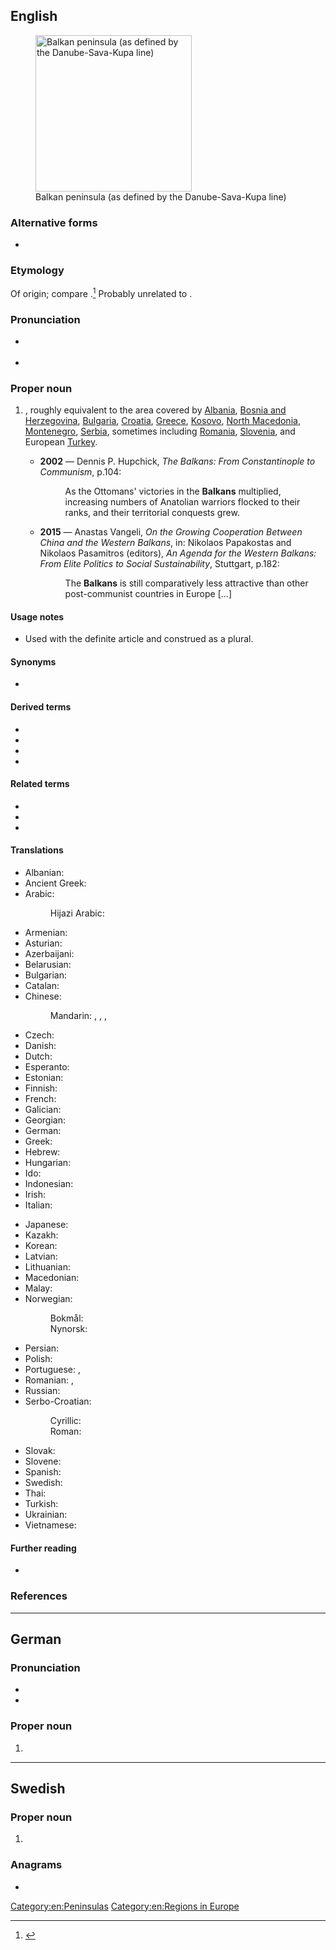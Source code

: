 ==English==
[[Image:Balkan_Peninsula.svg|thumb|250px|Balkan peninsula (as defined by the Danube-Sava-Kupa line)]]

===Alternative forms===
* {{alter|en|Balcans||dated}}

===Etymology===
Of {{der|en|trk|-}} origin; compare {{cog|tr|balkan||wooded mountain range}}.<ref>{{R:Etymonline}}</ref> Probably unrelated to {{m|en|balk||ridge of land}}.

===Pronunciation===
* {{a|UK}} {{IPA|en|/ˈbɔːl.kənz/|/ˈbɒl.kənz/}}
* {{a|US}} {{IPA|en|/ˈbɑl.kənz/|/ˈbɔl.kənz/}}

===Proper noun===
{{en-proper noun}}

# {{place|en|geographical region|in southeastern|cont/Europe}}, roughly equivalent to the area covered by [[Albania]], [[Bosnia and Herzegovina]], [[Bulgaria]], [[Croatia]], [[Greece]], [[Kosovo]], [[North Macedonia]], [[Montenegro]], [[Serbia]], sometimes including [[Romania]], [[Slovenia]], and European [[Turkey]]. {{defdate|19th c.}}
#* '''2002''' — Dennis P. Hupchick, ''The Balkans: From Constantinople to Communism'', p.104:
#*: As the Ottomans' victories in the '''Balkans''' multiplied, increasing numbers of Anatolian warriors flocked to their ranks, and their territorial conquests grew.
#* '''2015''' — Anastas Vangeli, ''On the Growing Cooperation Between China and the Western Balkans'', in: Nikolaos Papakostas and Nikolaos Pasamitros (editors), ''An Agenda for the Western Balkans: From Elite Politics to Social Sustainability'', Stuttgart, p.182:
#*: The '''Balkans''' is still comparatively less attractive than other post-communist countries in Europe [...]

====Usage notes====
* Used with the definite article {{m|en|the}} and construed as a plural.

====Synonyms====
* {{sense|geographical region}} {{l|en|Balkan Peninsula}}

====Derived terms====
* {{l|en|Balkan}}
* {{l|en|Balkanism}}
* {{l|en|Balkanize}}
* {{l|en|Balkanization}}

====Related terms====
* {{l|en|Balkanic}}
* {{l|en|Balkanian}}
* {{l|en|Paleo-Balkan}}

====Translations====
{{trans-top-also|geographical region in the southeast of Europe|Balkan Peninsula}}
* Albanian: {{t|sq|Ballkan}}
* Ancient Greek: {{t|grc|Χερσόνησος τοῦ Αἵμου|m|sc=polytonic}}
* Arabic: {{t|ar|البَلْقَان|f}}
*: Hijazi Arabic: {{t|acw|البَلْقَان|f|tr=al-balgān)}}
* Armenian: {{t+|hy|Բալկաններ}}
* Asturian: {{t|ast|Balcanes|m}}
* Azerbaijani: {{t|az|Balkanlar}}
* Belarusian: {{t|be|Балканы|m-p}}
* Bulgarian: {{t|bg|Балкани|p|sc=Cyrl}}
* Catalan: {{t|ca|Balcans|m-p}}
* Chinese:
*: Mandarin: {{t+|cmn|巴爾幹|sc=Hani}}, {{t+|cmn|巴尔干|tr=Bā'ěrgàn|sc=Hani}}, {{t+|cmn|巴爾幹半島|sc=Hani}}, {{t+|cmn|巴尔干半岛|tr=Bā'ěrgàn bàndǎo|sc=Hani}}
* Czech: {{t+|cs|Balkán|m}}
* Danish: {{t|da|Balkan}}
* Dutch: {{t+|nl|Balkan}}
* Esperanto: {{t|eo|Balkanio}}
* Estonian: {{t|et|Balkan}}
* Finnish: {{t+|fi|Balkan}}
* French: {{t+|fr|Balkans|m}}
* Galician: {{t+|gl|Balcáns|m-p}}
* Georgian: {{t|ka|ბალკანეთი}}
* German: {{t+|de|Balkan|m}}
* Greek: {{t+|el|Βαλκάνια|n-p}}
* Hebrew: {{t|he|הבלקן|m|tr=ha-balkan}}
* Hungarian: {{t+|hu|Balkán}}
* Ido: {{t+|io|Balkan}}
* Indonesian: {{t|id|Balkan}}
* Irish: {{t|ga|Balcáin|m-p|alt=na Balcáin}}
* Italian: {{t+|it|Balcani|m-p}}
{{trans-mid}}
* Japanese: {{t|ja|バルカン半島|tr=[[Barukan hantō]]|sc=Jpan}}
* Kazakh: {{t|kk|Балқандар|p}}
* Korean: {{t|ko|발칸반도}}
* Latvian: {{t|lv|Balkāni|m-p}}
* Lithuanian: {{t+|lt|Balkanai|m-p}}
* Macedonian: {{t|mk|Балкан|m}}
* Malay: {{t|ms|Balkan}}
* Norwegian:
*: Bokmål: {{t|nb|Balkan}}
*: Nynorsk: {{t|nn|Balkan}}
* Persian: {{t+|fa|بالکان|tr=balkan}}
* Polish: {{t+|pl|Bałkany}}
* Portuguese: {{t|pt|Balcãs|m-p}}, {{t|pt|Bálcãs|m-p}}
* Romanian: {{t|ro|Balcani|m-p}}, {{t|ro|Peninsula Balcanică|f}}
* Russian: {{t+|ru|Балка́ны|m-p}}
* Serbo-Croatian:
*: Cyrillic: {{t|sh|Балкан|m|sc=Cyrl}}
*: Roman: {{t+|sh|Balkan|m|sc=Latn}}
* Slovak: {{t|sk|Balkán|m}}
* Slovene: {{t+|sl|Balkán|m}}
* Spanish: {{t+|es|Balcanes|m-p}}
* Swedish: {{t+|sv|Balkan}}
* Thai: {{t|th|บอลข่าน|tr=bɔn-kàan}}
* Turkish: {{t+|tr|Balkanlar|p}}
* Ukrainian: {{t|uk|Балкани|m-p}}
* Vietnamese: {{t|vi|Balkan}}
{{trans-bottom}}

====Further reading====
* {{pedialite|lang=el}}

===References===
<references/>

[[Category:en:Peninsulas]]
[[Category:en:Regions in Europe]]

----

==German==

===Pronunciation===
* {{IPA|de|/ˈbalkaːns/}}
* {{hyphenation|de|Bal|kans}}

===Proper noun===
{{head|de|proper noun form}}

# {{inflection of|de|Balkan||gen|s}}

----

==Swedish==

===Proper noun===
{{head|sv|proper noun form}}
# {{sv-proper-noun-gen|Balkan}}

===Anagrams===
* {{anagrams|sv|a=aabklns|albansk|blankas}}
